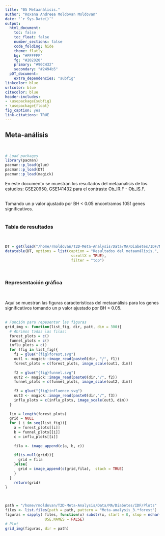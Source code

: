 ```yaml
---
title: "05 Metaanálisis."
author: "Roxana Andreea Moldovan Moldovan"
date: "`r Sys.Date()`"
output:
  html_document:
    toc: false
    toc_float: false
    number_sections: false 
    code_folding: hide
    theme: flatly
    bg: "#FFFFFF"
    fg: "#202020"
    primary: "#90C432"
    secondary: "#2494b5" 
  pDT_document:
    extra_dependencies: "subfig"
linkcolor: blue
urlcolor: blue
citecolor: blue
header-includes:
- \usepackage{subfig}
- \usepackage{float}
fig_caption: yes 
link-citations: TRUE 
---
```

        
## Meta-análisis {.tabset .tabset-fade -} 
&nbsp;  


```r
# Load packages 
library(pacman)
pacman::p_load(glue)
pacman::p_load(DT)
pacman::p_load(magick)
```  


En este documento se muestran los resultados del metaanálisis de los estudios: GSE20950, GSE141432 para el contraste Ob_IR.F - Ob_IS.F.  
&nbsp;  


Tomando un p valor ajustado por BH < 0.05 encontramos 1051 genes significativos.  
&nbsp;  


### Tabla de resultados {-} 
&nbsp;  


```r
DT = get(load("/home/rmoldovan/T2D-Meta-Analysis/Data/MA/Diabetes/IDF/Meta-analysis_3_DF.RData"))
datatable(DT, options = list(caption = "Resultados del metaanálisis.",
                              scrollX = TRUE),
                              filter = "top")
```  


&nbsp;  


### Representación gráfica {-}  
&nbsp; 

Aquí se muestran las figuras características del metaanálisis para los
genes significativos tomando un p valor ajustado por BH < 0.05.  
&nbsp;  


```r
# Función para repesentar las figuras
grid_img <- function(list_fig, dir, patt, dim = 300){
  # Abrimos todas las filas:
  forest_plots = c()
  funnel_plots = c()
  influ_plots = c()
  for (fig in list_fig){
    f1 = glue("{fig}forest.svg")
    out1 <- magick::image_read(paste0(dir, "/", f1))
    forest_plots = c(forest_plots, image_scale(out1, dim))
    
    f2 = glue("{fig}funnel.svg")
    out2 <- magick::image_read(paste0(dir,"/", f2))
    funnel_plots = c(funnel_plots, image_scale(out2, dim))  
    
    f3 = glue("{fig}influence.svg")
    out3 <- magick::image_read(paste0(dir,"/", f3))
    influ_plots = c(influ_plots, image_scale(out3, dim))
  } 
  
  lim = length(forest_plots)
  grid = NULL
  for ( i in seq(list_fig)){
    a = forest_plots[[i]]
    b = funnel_plots[[i]]
    c = influ_plots[[i]]
    
    fila <- image_append(c(a, b, c))
    
    if(is.null(grid)){
      grid = fila
    }else{
      grid = image_append(c(grid,fila),  stack = TRUE)
    } 
  }
    return(grid)
}
```  


&nbsp;  


```r
path = "/home/rmoldovan/T2D-Meta-Analysis/Data/MA/Diabetes/IDF/Plots"
files <- list.files(path = path, pattern = "Meta-analysis_3.*forest")
figuras = sapply( files, function(x) substr(x, start = 0, stop = nchar(x)-10), 
                  USE.NAMES = FALSE)
# Plot
grid_img(figuras, dir = path)
```  


&nbsp;  

